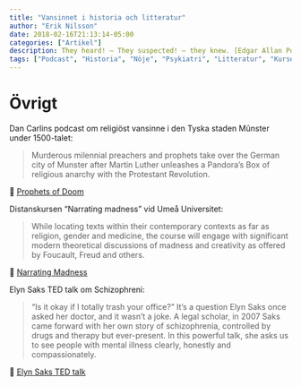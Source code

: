```yaml
---
title: "Vansinnet i historia och litteratur"
author: "Erik Nilsson"
date: 2018-02-16T21:13:14-05:00
categories: ["Artikel"]
description: They heard! – They suspected! – they knew. [Edgar Allan Poe, Tell-Tale Heart]
tags: ["Podcast", "Historia", "Nöje", "Psykiatri", "Litteratur", "Kurser"]
---
```


# Övrigt

Dan Carlins podcast om religiöst vansinne i den Tyska staden Mûnster under 1500-talet:

>Murderous milennial preachers and prophets take over the German city of Munster after Martin Luther unleashes a Pandora's Box of religious anarchy with the Protestant Revolution. 

&#x1F517; [Prophets of Doom](https://www.dancarlin.com/product/hardcore-history-48-prophets-of-doom/)

Distanskursen "Narrating madness" vid Umeå Universitet:

>While locating texts within their contemporary contexts as far as religion, gender and medicine, the course will engage with significant modern theoretical discussions of madness and creativity as offered by Foucault, Freud and others.

&#x1F517; [Narrating Madness](https://www.umu.se/utbildning/kurser/profilkurs-narrating-madness-in-literature-and-culture/)

Elyn Saks TED talk om Schizophreni:

>"Is it okay if I totally trash your office?" It's a question Elyn Saks once asked her doctor, and it wasn't a joke. A legal scholar, in 2007 Saks came forward with her own story of schizophrenia, controlled by drugs and therapy but ever-present. In this powerful talk, she asks us to see people with mental illness clearly, honestly and compassionately.

&#x1F517; [Elyn Saks TED talk](https://www.ted.com/talks/elyn_saks_seeing_mental_illness)
